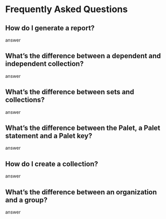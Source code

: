 # Frequently Asked Questions
## How do I generate a report?
answer
## What’s the difference between a dependent and independent collection?
answer
## What’s the difference between sets and collections?
answer
## What’s the difference between the Palet, a Palet statement and a Palet key?
answer
## How do I create a collection?
answer
## What’s the difference between an organization and a group?
answer
